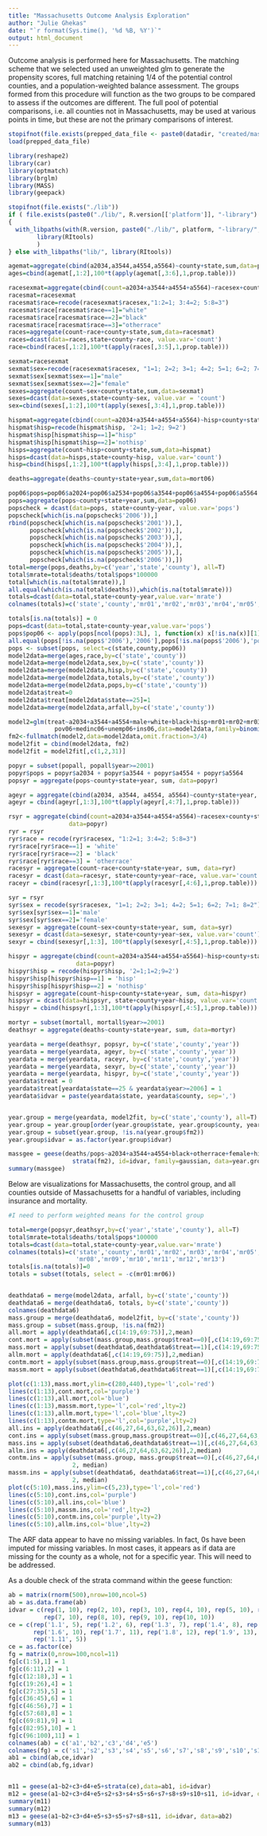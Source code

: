 ```yaml
---
title: "Massachusetts Outcome Analysis Exploration"
author: "Julie Ghekas"
date: "`r format(Sys.time(), '%d %B, %Y')`"
output: html_document
---
```


Outcome analysis is performed here for Massachusetts.  The matching scheme that we 
selected used an unweighted glm to generate the propensity scores, full matching 
retaining 1/4 of the potential control counties, and a population-weighted balance 
assessment.  The groups formed from this procedure will function as the two groups to 
be compared to assess if the outcomes are different.  The full pool of potential 
comparisons, i.e. all counties not in Massachusetts, may be used at various points in 
time, but these are not the primary comparisons of interest.

```r
stopifnot(file.exists(prepped_data_file <- paste0(datadir, "created/mass_prep.RData")))
load(prepped_data_file)

library(reshape2)
library(car)
library(optmatch)
library(brglm)
library(MASS)
library(geepack)

stopifnot(file.exists("./lib"))
if ( file.exists(paste0("./lib/", R.version[['platform']], "-library") ) )
{
  with_libpaths(with(R.version, paste0("./lib/", platform, "-library/", major, ".", substr(minor, 1,1))),
		library(RItools)
		)
} else with_libpaths("lib/", library(RItools))
```

```r
agemat=aggregate(cbind(a2034,a3544,a4554,a5564)~county+state,sum,data=pop06)
ages=cbind(agemat[,1:2],100*t(apply(agemat[,3:6],1,prop.table)))

racesexmat=aggregate(cbind(count=a2034+a3544+a4554+a5564)~racesex+county+state,sum,data=pop06)
racesmat=racesexmat
racesmat$race=recode(racesexmat$racesex,"1:2=1; 3:4=2; 5:8=3")
racesmat$race[racesmat$race==1]="white"
racesmat$race[racesmat$race==2]="black"
racesmat$race[racesmat$race==3]="otherrace"
races=aggregate(count~race+county+state,sum,data=racesmat)
races=dcast(data=races,state+county~race, value.var='count')
race=cbind(races[,1:2],100*t(apply(races[,3:5],1,prop.table)))

sexmat=racesexmat
sexmat$sex=recode(racesexmat$racesex, "1=1; 2=2; 3=1; 4=2; 5=1; 6=2; 7=1; 8=2")
sexmat$sex[sexmat$sex==1]="male"
sexmat$sex[sexmat$sex==2]="female"
sexes=aggregate(count~sex+county+state,sum,data=sexmat) 
sexes=dcast(data=sexes,state+county~sex, value.var = 'count')
sex=cbind(sexes[,1:2],100*t(apply(sexes[,3:4],1,prop.table)))

hispmat=aggregate(cbind(count=a2034+a3544+a4554+a5564)~hisp+county+state,sum,data=pop06)
hispmat$hisp=recode(hispmat$hisp, '2=1; 1=2; 9=2')
hispmat$hisp[hispmat$hisp==1]="hisp"
hispmat$hisp[hispmat$hisp==2]='nothisp'
hisps=aggregate(count~hisp+county+state,sum,data=hispmat) 
hisps=dcast(data=hisps,state+county~hisp, value.var='count')
hisp=cbind(hisps[,1:2],100*t(apply(hisps[,3:4],1,prop.table)))

deaths=aggregate(deaths~county+state+year,sum,data=mort06)

pop06$pops=pop06$a2024+pop06$a2534+pop06$a3544+pop06$a4554+pop06$a5564
pops=aggregate(pops~county+state+year,sum,data=pop06)
popscheck = dcast(data=pops, state+county~year, value.var='pops')
popscheck[which(is.na(popscheck$'2006')),]
rbind(popscheck[which(is.na(popscheck$'2001')),], 
      popscheck[which(is.na(popscheck$'2002')),], 
      popscheck[which(is.na(popscheck$'2003')),], 
      popscheck[which(is.na(popscheck$'2004')),], 
      popscheck[which(is.na(popscheck$'2005')),], 
      popscheck[which(is.na(popscheck$'2006')),])
total=merge(pops,deaths,by=c('year','state','county'), all=T)
total$mrate=total$deaths/total$pops*100000
total[which(is.na(total$mrate)),]
all.equal(which(is.na(total$deaths)),which(is.na(total$mrate)))
totals=dcast(data=total,state+county~year,value.var='mrate')
colnames(totals)=c('state','county','mr01','mr02','mr03','mr04','mr05','mr06')

totals[is.na(totals)] = 0
pops=dcast(data=total,state+county~year,value.var='pops')
pops$pop06 <- apply(pops[ncol(pops):3L], 1, function(x) x[!is.na(x)][1])
all.equal(pops[!is.na(pops$'2006'),'2006'],pops[!is.na(pops$'2006'),'pop06'])
pops <- subset(pops, select=c(state,county,pop06))
model2data=merge(ages,race,by=c('state','county'))
model2data=merge(model2data,sex,by=c('state','county'))
model2data=merge(model2data,hisp,by=c('state','county'))
model2data=merge(model2data,totals,by=c('state','county'))
model2data=merge(model2data,pops,by=c('state','county'))
model2data$treat=0
model2data$treat[model2data$state==25]=1
model2data=merge(model2data,arfall,by=c('state','county'))

```

```r
model2=glm(treat~a2034+a3544+a4554+male+white+black+hisp+mr01+mr02+mr03+mr04+mr05+mr06+
             pov06+medinc06+unemp06+ins06,data=model2data,family=binomial(link='logit'))
fm2<-fullmatch(model2,data=model2data,omit.fraction=3/4)
model2fit = cbind(model2data, fm2)
model2fit = model2fit[,c(1,2,31)]

popyr = subset(popall, popall$year>=2001)
popyr$pops = popyr$a2034 + popyr$a3544 + popyr$a4554 + popyr$a5564
popsyr = aggregate(pops~county+state+year, sum, data=popyr)

ageyr = aggregate(cbind(a2034, a3544, a4554, a5564)~county+state+year, sum, data=popyr)
ageyr = cbind(ageyr[,1:3],100*t(apply(ageyr[,4:7],1,prop.table)))

rsyr = aggregate(cbind(count=a2034+a3544+a4554+a5564)~racesex+county+state+year,sum,
                 data=popyr)
ryr = rsyr
ryr$race = recode(ryr$racesex, "1:2=1; 3:4=2; 5:8=3")
ryr$race[ryr$race==1] = 'white'
ryr$race[ryr$race==2] = 'black'
ryr$race[ryr$race==3] = 'otherrace'
racesyr = aggregate(count~race+county+state+year, sum, data=ryr)
racesyr = dcast(data=racesyr, state+county+year~race, value.var='count')
raceyr = cbind(racesyr[,1:3],100*t(apply(racesyr[,4:6],1,prop.table)))

syr = rsyr
syr$sex = recode(syr$racesex, "1=1; 2=2; 3=1; 4=2; 5=1; 6=2; 7=1; 8=2")
syr$sex[syr$sex==1]='male'
syr$sex[syr$sex==2]='female'
sexesyr = aggregate(count~sex+county+state+year, sum, data=syr)
sexesyr = dcast(data=sexesyr, state+county+year~sex, value.var='count')
sexyr = cbind(sexesyr[,1:3], 100*t(apply(sexesyr[,4:5],1,prop.table)))

hispyr = aggregate(cbind(count=a2034+a3544+a4554+a5564)~hisp+county+state+year, sum, 
                   data=popyr)
hispyr$hisp = recode(hispyr$hisp, '2=1;1=2;9=2')
hispyr$hisp[hispyr$hisp==1] = 'hisp'
hispyr$hisp[hispyr$hisp==2] = 'nothisp'
hispsyr = aggregate(count~hisp+county+state+year, sum, data=hispyr)
hispsyr = dcast(data=hispsyr, state+county+year~hisp, value.var='count')
hispyr = cbind(hispsyr[,1:3],100*t(apply(hispsyr[,4:5],1,prop.table)))

mortyr = subset(mortall, mortall$year>=2001)
deathsyr = aggregate(deaths~county+state+year, sum, data=mortyr)

yeardata = merge(deathsyr, popsyr, by=c('state','county','year'))
yeardata = merge(yeardata, ageyr, by=c('state','county','year'))
yeardata = merge(yeardata, raceyr, by=c('state','county','year'))
yeardata = merge(yeardata, sexyr, by=c('state','county','year'))
yeardata = merge(yeardata, hispyr, by=c('state','county','year'))
yeardata$treat = 0
yeardata$treat[yeardata$state==25 & yeardata$year>=2006] = 1
yeardata$idvar = paste(yeardata$state, yeardata$county, sep=',')


year.group = merge(yeardata, model2fit, by=c('state','county'), all=T)
year.group = year.group[order(year.group$state, year.group$county, year.group$year),]
year.group = subset(year.group, !is.na(year.group$fm2))
year.group$idvar = as.factor(year.group$idvar)

massgee = geese(deaths/pops~a2034+a3544+a4554+black+otherrace+female+hisp+treat+
                  strata(fm2), id=idvar, family=gaussian, data=year.group, waves=year)
summary(massgee)
```

Below are visualizations for Massachusetts, the control group, and all counties outside
of Massachusetts for a handful of variables, including insurance and mortality.

```r
#I need to perform weighted means for the control group

total=merge(popsyr,deathsyr,by=c('year','state','county'), all=T)
total$mrate=total$deaths/total$pops*100000
totals=dcast(data=total,state+county~year,value.var='mrate')
colnames(totals)=c('state','county','mr01','mr02','mr03','mr04','mr05','mr06','mr07',
                   'mr08','mr09','mr10','mr11','mr12','mr13')
totals[is.na(totals)]=0
totals = subset(totals, select = -c(mr01:mr06))


deathdata6 = merge(model2data, arfall, by=c('state','county'))
deathdata6 = merge(deathdata6, totals, by=c('state','county'))
colnames(deathdata6)
mass.group = merge(deathdata6, model2fit, by=c('state','county'))
mass.group = subset(mass.group, !is.na(fm2))
all.mort = apply(deathdata6[,c(14:19,69:75)],2,mean)
cont.mort = apply(subset(mass.group,mass.group$treat==0)[,c(14:19,69:75)],2,mean)
mass.mort = apply(subset(deathdata6,deathdata6$treat==1)[,c(14:19,69:75)],2,mean)
allm.mort = apply(deathdata6[,c(14:19,69:75)],2,median)
contm.mort = apply(subset(mass.group,mass.group$treat==0)[,c(14:19,69:75)],2,median)
massm.mort = apply(subset(deathdata6,deathdata6$treat==1)[,c(14:19,69:75)],2,median)

plot(c(1:13),mass.mort,ylim=c(280,440),type='l',col='red')
lines(c(1:13),cont.mort,col='purple')
lines(c(1:13),all.mort,col='blue')
lines(c(1:13),massm.mort,type='l',col='red',lty=2)
lines(c(1:13),allm.mort,type='l',col='blue',lty=2)
lines(c(1:13),contm.mort,type='l',col='purple',lty=2)
all.ins = apply(deathdata6[,c(46,27,64,63,62,26)],2,mean)
cont.ins = apply(subset(mass.group,mass.group$treat==0)[,c(46,27,64,63,62,26)],2,mean)
mass.ins = apply(subset(deathdata6,deathdata6$treat==1)[,c(46,27,64,63,62,26)],2,mean)
allm.ins = apply(deathdata6[,c(46,27,64,63,62,26)],2,median)
contm.ins = apply(subset(mass.group, mass.group$treat==0)[,c(46,27,64,63,62,26)],
                  2, median)
massm.ins = apply(subset(deathdata6, deathdata6$treat==1)[,c(46,27,64,63,62,26)], 
                  2, median)
plot(c(5:10),mass.ins,ylim=c(5,23),type='l',col='red')
lines(c(5:10),cont.ins,col='purple')
lines(c(5:10),all.ins,col='blue')
lines(c(5:10),massm.ins,col='red',lty=2)
lines(c(5:10),contm.ins,col='purple',lty=2)
lines(c(5:10),allm.ins,col='blue',lty=2)

```


The ARF data appear to have no missing variables.  In fact, 0s have been imputed for missing variables.  In most cases, it appears as if data are missing for the county as a whole, not for a specific year.  This will need to be addressed.

As a double check of the strata command within the geese function:
```r
ab = matrix(rnorm(500),nrow=100,ncol=5)
ab = as.data.frame(ab)
idvar = c(rep(1, 10), rep(2, 10), rep(3, 10), rep(4, 10), rep(5, 10), rep(6, 10), 
          rep(7, 10), rep(8, 10), rep(9, 10), rep(10, 10))
ce = c(rep('1.1', 5), rep('1.2', 6), rep('1.3', 7), rep('1.4', 8), rep('1.5', 9), 
       rep('1.6', 10), rep('1.7', 11), rep('1.8', 12), rep('1.9', 13), rep('1.10', 14), 
       rep('1.11', 5))
ce = as.factor(ce)
fg = matrix(0,nrow=100,ncol=11)
fg[c(1:5),1] = 1
fg[c(6:11),2] = 1
fg[c(12:18),3] = 1
fg[c(19:26),4] = 1
fg[c(27:35),5] = 1
fg[c(36:45),6] = 1
fg[c(46:56),7] = 1
fg[c(57:68),8] = 1
fg[c(69:81),9] = 1
fg[c(82:95),10] = 1
fg[c(96:100),11] = 1
colnames(ab) = c('a1','b2','c3','d4','e5')
colnames(fg) = c('s1','s2','s3','s4','s5','s6','s7','s8','s9','s10','s11')
ab1 = cbind(ab,ce,idvar)
ab2 = cbind(ab,fg,idvar)


m11 = geese(a1~b2+c3+d4+e5+strata(ce),data=ab1, id=idvar)
m12 = geese(a1~b2+c3+d4+e5+s2+s3+s4+s5+s6+s7+s8+s9+s10+s11, id=idvar, data=ab2)
summary(m11)
summary(m12)
m13 = geese(a1~b2+c3+d4+e5+s3+s5+s7+s8+s11, id=idvar, data=ab2)
summary(m13)
```